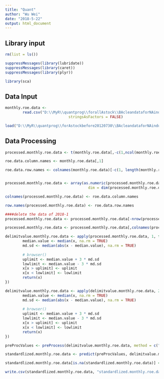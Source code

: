 ```yaml
---
title: "Quant"
author: "Wu Wei"
date: "2018-5-22"
output: html_document
---
```




## Library input
```r
rm(list = ls())

suppressMessages(library(lubridate))
suppressMessages(library(caret))
suppressMessages(library(plyr))

library(sca)

```

## Data Input

```r

monthly.roe.data <- 
        read.csv("D:\\MyR\\quantprog\\forallAstock\\BAcleandataforNAindustry\\processed.monthly.roe.data.csv", 
                             stringsAsFactors = FALSE)


```

```r
load("D:\\MyR\\quantprog\\forAstockbefore20120730\\BAcleandataforNAindustry\\stockcode")
```


## Data Processing

```r
processed.monthly.roe.data <- t(monthly.roe.data[,-c(1,ncol(monthly.roe.data))])

roe.data.column.names <- monthly.roe.data[,1]

roe.data.row.names <- colnames(monthly.roe.data)[-c(1, length(monthly.roe.data))]


processed.monthly.roe.data <- array(as.numeric(processed.monthly.roe.data),
                                      dim = dim(processed.monthly.roe.data))

colnames(processed.monthly.roe.data) <- roe.data.column.names

row.names(processed.monthly.roe.data) <- roe.data.row.names

####delete the data of 2018-1
processed.monthly.roe.data <- processed.monthly.roe.data[-nrow(processed.monthly.roe.data),]

```

```r
processed.monthly.roe.data <- processed.monthly.roe.data[,colnames(processed.monthly.roe.data) %in% stockcode]
```


```r

delimitvalue.monthly.roe.data <- apply(processed.monthly.roe.data, 1, function(x) {
        median.value <- median(x, na.rm = TRUE)
        md.sd <- median(abs(x - median.value), na.rm = TRUE)
        
        # browser()
        uplimit <- median.value + 3 * md.sd
        lowlimit <- median.value - 3 * md.sd
        x[x > uplimit] <- uplimit
        x[x < lowlimit] <- lowlimit
        return(x)
})

```

```r

delimitvalue.monthly.roe.data <- apply(delimitvalue.monthly.roe.data, 2, function(x) {
        median.value <- median(x, na.rm = TRUE)
        md.sd <- median(abs(x - median.value), na.rm = TRUE)
        
        # browser()
        uplimit <- median.value + 3 * md.sd
        lowlimit <- median.value - 3 * md.sd
        x[x > uplimit] <- uplimit
        x[x < lowlimit] <- lowlimit
        return(x)
})

```


```r
preProcValues <- preProcess(delimitvalue.monthly.roe.data, method = c("center","scale"))

standardlized.monthly.roe.data <- predict(preProcValues, delimitvalue.monthly.roe.data)

standardlized.monthly.roe.data[is.na(standardlized.monthly.roe.data)] <- 0
```




```r
write.csv(standardlized.monthly.roe.data, "standardlized.monthly.roe.data.csv")


```

